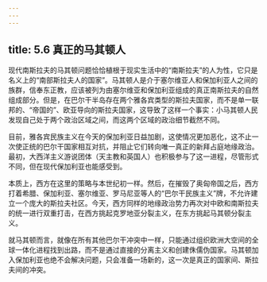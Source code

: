 ```yaml
---
---
---
```

title: 5.6 真正的马其顿人
---



现代南斯拉夫的马其顿问题恰恰植根于现实生活中的“南斯拉夫”的人为性，它只是名义上的“南部斯拉夫人的国家”。马其顿人是介于塞尔维亚人和保加利亚人之间的族群，信奉东正教，应该被列为由塞尔维亚和保加利亚组成的真正南斯拉夫的自然组成部分。但是，在巴尔干半岛存在两个雅各宾类型的斯拉夫国家，而不是单一联邦的、“帝国的”、欧亚导向的斯拉夫国家，这导致了这样一个事实：小马其顿人民发现自己处于两个政治区域之间，而这两个区域的政治细节截然不同。

目前，雅各宾民族主义在今天的保加利亚日益加剧，这使情况更加恶化，这不止一次使正统的巴尔干国家相互对抗，并阻止它们转向唯一真正的新拜占庭地缘政治。最初，大西洋主义游说团体（天主教和英国人）也积极参与了这一进程，尽管形式不同，但在现代保加利亚也能感受到。

本质上，西方在这里的策略与本世纪初一样。然后，在摧毁了奥匈帝国之后，西方打着希腊、保加利亚、塞尔维亚、罗马尼亚等人的“巴尔干民族主义”牌，不允许建立一个庞大的斯拉夫社区。今天，西方同样的地缘政治势力再次对中欧和南斯拉夫的统一进行双重打击，在西方挑起克罗地亚分裂主义，在东方挑起马其顿分裂主义。

就马其顿而言，就像在所有其他巴尔干冲突中一样，只能通过组织欧洲大空间的全球一体化进程找到出路，而不是通过直接的分离主义和创建侏儒伪国家。马其顿加入保加利亚也绝不会解决问题，只会准备一场新的，这一次是真正的国家间、斯拉夫间的冲突。